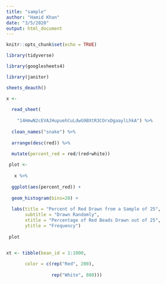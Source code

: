 ```yaml
---
title: "sample"
author: "Hamid Khan"
date: "3/5/2020"
output: html_document
---
```


```r

knitr::opts_chunk$set(echo = TRUE)

library(tidyverse)

library(googlesheets4)

library(janitor)

sheets_deauth()

```

```r

x <- 
  
  read_sheet(
    
    "14HmwN2cEVAJHupuehCuLdwG9BXtR3COrxDgaaylLhkA") %>%
             
  clean_names("snake") %>%
  
  arrange(desc(red)) %>%
  
  mutate(percent_red = red/(red+white))

```

```r

 plot <- 
   
   x %>% 
  
  ggplot(aes(percent_red)) +
  
  geom_histogram(bins=20) +
  
  labs(title = "Percent of Red Drawn from a Sample of 25",
       subtitle = "Drawn Randomly",
       xtitle = "Percentage of Red Beads Drawn out of 25",
       ytitle = "Frequency")
 
 plot



```


```r

xt <- tibble(bean_id = 1:1000,
       
       color = c(rep("Red", 200), 
                 
                 rep("White", 800)))


```

